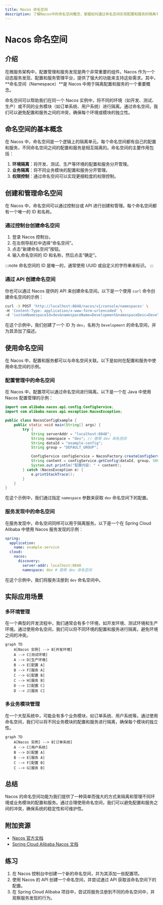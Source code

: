 ```yaml
---
title: Nacos 命名空间
description: 了解Nacos中的命名空间概念，掌握如何通过命名空间实现配置和服务的隔离与管理。
---
```


# Nacos 命名空间

## 介绍

在微服务架构中，配置管理和服务发现是两个非常重要的组件。Nacos 作为一个动态服务发现、配置和服务管理平台，提供了强大的功能来支持这些需求。其中，**命名空间（Namespace）**是 Nacos 中用于隔离配置和服务的一个重要概念。

命名空间可以帮助我们在同一个 Nacos 实例中，将不同的环境（如开发、测试、生产）或不同的业务模块（如订单系统、用户系统）进行隔离。通过命名空间，我们可以避免配置和服务之间的冲突，确保每个环境或模块的独立性。

## 命名空间的基本概念

在 Nacos 中，命名空间是一个逻辑上的隔离单元。每个命名空间都有自己的配置和服务，不同命名空间之间的配置和服务是相互隔离的。命名空间的主要作用包括：

1. **环境隔离**：将开发、测试、生产等环境的配置和服务分开管理。
2. **业务隔离**：将不同业务模块的配置和服务分开管理。
3. **权限控制**：通过命名空间可以实现更细粒度的权限控制。

## 创建和管理命名空间

在 Nacos 中，命名空间可以通过控制台或 API 进行创建和管理。每个命名空间都有一个唯一的 ID 和名称。

### 通过控制台创建命名空间

1. 登录 Nacos 控制台。
2. 在左侧导航栏中选择“命名空间”。
3. 点击“新建命名空间”按钮。
4. 输入命名空间的 ID 和名称，然后点击“确定”。

:::note
命名空间的 ID 是唯一的，通常使用 UUID 或自定义的字符串来标识。
:::

### 通过 API 创建命名空间

你也可以通过 Nacos 提供的 API 来创建命名空间。以下是一个使用 `curl` 命令创建命名空间的示例：

```bash
curl -X POST 'http://localhost:8848/nacos/v1/console/namespaces' \
-H 'Content-Type: application/x-www-form-urlencoded' \
-d 'customNamespaceId=dev&namespaceName=Development&namespaceDesc=Development Environment'
```

在这个示例中，我们创建了一个 ID 为 `dev`，名称为 `Development` 的命名空间，并为其添加了描述。

## 使用命名空间

在 Nacos 中，配置和服务都可以与命名空间关联。以下是如何在配置和服务中使用命名空间的示例。

### 配置管理中的命名空间

在 Nacos 中，配置项可以通过命名空间进行隔离。以下是一个在 Java 中使用 Nacos 配置管理的示例：

```java
import com.alibaba.nacos.api.config.ConfigService;
import com.alibaba.nacos.api.exception.NacosException;

public class NacosConfigExample {
    public static void main(String[] args) {
        try {
            String serverAddr = "localhost:8848";
            String namespace = "dev"; // 使用 dev 命名空间
            String dataId = "example-config";
            String group = "DEFAULT_GROUP";

            ConfigService configService = NacosFactory.createConfigService(serverAddr);
            String content = configService.getConfig(dataId, group, 5000);
            System.out.println("配置内容: " + content);
        } catch (NacosException e) {
            e.printStackTrace();
        }
    }
}
```

在这个示例中，我们通过指定 `namespace` 参数来获取 `dev` 命名空间下的配置。

### 服务发现中的命名空间

在服务发现中，命名空间同样可以用于隔离服务。以下是一个在 Spring Cloud Alibaba 中使用 Nacos 服务发现的示例：

```yaml
spring:
  application:
    name: example-service
  cloud:
    nacos:
      discovery:
        server-addr: localhost:8848
        namespace: dev # 使用 dev 命名空间
```

在这个示例中，我们将服务注册到 `dev` 命名空间中。

## 实际应用场景

### 多环境管理

在一个典型的开发流程中，我们通常会有多个环境，如开发环境、测试环境和生产环境。通过使用命名空间，我们可以将不同环境的配置和服务进行隔离，避免环境之间的冲突。

```mermaid
graph TD
    A[Nacos 实例] --> B[开发环境]
    A --> C[测试环境]
    A --> D[生产环境]
    B --> E[配置 A]
    B --> F[服务 A]
    C --> G[配置 B]
    C --> H[服务 B]
    D --> I[配置 C]
    D --> J[服务 C]
```

### 多业务模块管理

在一个大型系统中，可能会有多个业务模块，如订单系统、用户系统等。通过使用命名空间，我们可以将不同业务模块的配置和服务进行隔离，确保每个模块的独立性。

```mermaid
graph TD
    A[Nacos 实例] --> B[订单系统]
    A --> C[用户系统]
    B --> D[配置 A]
    B --> E[服务 A]
    C --> F[配置 B]
    C --> G[服务 B]
```

## 总结

Nacos 的命名空间功能为我们提供了一种简单而强大的方式来隔离和管理不同环境或业务模块的配置和服务。通过合理使用命名空间，我们可以避免配置和服务之间的冲突，确保系统的稳定性和可维护性。

## 附加资源

- [Nacos 官方文档](https://nacos.io/zh-cn/docs/what-is-nacos.html)
- [Spring Cloud Alibaba Nacos 文档](https://spring-cloud-alibaba-group.github.io/github-pages/hoxton/en-us/index.html#_spring_cloud_alibaba_nacos_discovery)

## 练习

1. 在 Nacos 控制台中创建一个新的命名空间，并为其添加一些配置项。
2. 使用 Nacos 的 API 创建一个命名空间，并尝试通过 API 获取该命名空间下的配置。
3. 在 Spring Cloud Alibaba 项目中，尝试将服务注册到不同的命名空间中，并观察服务发现的行为。